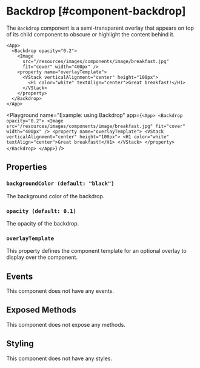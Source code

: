 
# Backdrop [#component-backdrop]

The `Backdrop` component is a semi-transparent overlay that appears on top of its child component to obscure or highlight the content behind it.

```ueml
<App>
  <Backdrop opacity="0.2">
    <Image 
      src="/resources/images/components/image/breakfast.jpg" 
      fit="cover" width="400px" />
    <property name="overlayTemplate">
      <VStack verticalAlignment="center" height="100px">
        <H1 color="white" textAlign="center">Great breakfast!</H1>
      </VStack>
    </property>
  </Backdrop>
</App>
```

<Playground
  name="Example: using Backdrop"
  app={`
    <App>
      <Backdrop opacity="0.2">
        <Image src="/resources/images/components/image/breakfast.jpg" fit="cover" width="400px" />
        <property name="overlayTemplate">
          <VStack verticalAlignment="center" height="100px">
            <H1 color="white" textAlign="center">Great breakfast!</H1>
          </VStack>
        </property>
      </Backdrop>
    </App>
  `}
/>

## Properties

### `backgroundColor (default: "black")`

The background color of the backdrop.

### `opacity (default: 0.1)`

The opacity of the backdrop.

### `overlayTemplate`

This property defines the component template for an optional overlay to display over the component.

## Events

This component does not have any events.

## Exposed Methods

This component does not expose any methods.

## Styling

This component does not have any styles.
